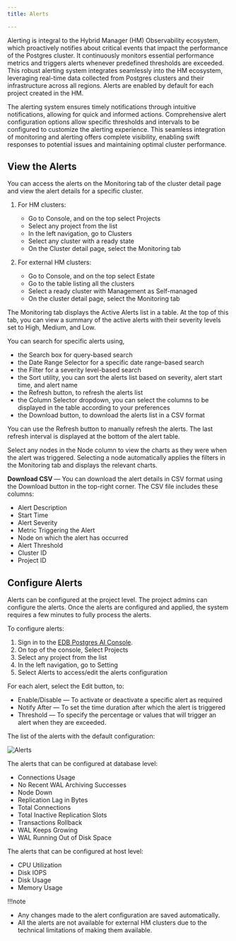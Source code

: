 ```yaml
---
title: Alerts

---
```


Alerting is integral to the Hybrid Manager (HM) Observability ecosystem, which proactively notifies about critical events that impact the performance of the Postgres cluster. It continuously monitors essential performance metrics and triggers alerts whenever predefined thresholds are exceeded. This robust alerting system integrates seamlessly into the HM ecosystem, leveraging real-time data collected from Postgres clusters and their infrastructure across all regions. Alerts are enabled by default for each project created in the HM.

The alerting system ensures timely notifications through intuitive notifications, allowing for quick and informed actions. Comprehensive alert configuration options allow specific thresholds and intervals to be configured to customize the alerting experience. This seamless integration of monitoring and alerting offers complete visibility, enabling swift responses to potential issues and maintaining optimal cluster performance.

## View the Alerts

You can access the alerts on the Monitoring tab of the cluster detail page and view the alert details for a specific cluster.

1.  For HM clusters:

    -   Go to Console, and on the top select Projects
    -   Select any project from the list
    -   In the left navigation, go to Clusters
    -   Select any cluster with a ready state
    -   On the Cluster detail page, select the Monitoring tab


2.  For external HM clusters:

    -   Go to Console, and on the top select Estate
    -   Go to the table listing all the clusters
    -   Select a ready cluster with Management as Self-managed 
    -   On the cluster detail page, select the Monitoring tab

The Monitoring tab displays the Active Alerts list in a table. At the top of this tab, you can view a summary of the active alerts with their severity levels set to High, Medium, and Low.

You can search for specific alerts using,

-   the Search box for query-based search 
-   the Date Range Selector for a specific date range-based search
-   the Filter for a severity level-based search
-   the Sort utility, you can sort the alerts list based on severity, alert start time, and alert name
-   the Refresh button, to refresh the alerts list 
-   the Column Selector dropdown, you can select the columns to be displayed in the table according to your preferences
-   the Download button, to download the alerts list in a CSV format

You can use the Refresh button to manually refresh the alerts. The last refresh interval is displayed at the bottom of the alert table.

Select any nodes in the Node column to view the charts as they were when the alert was triggered. Selecting a node automatically applies the filters in the Monitoring tab and displays the relevant charts.

**Download CSV** — You can download the alert details in CSV format using the Download button in the top-right corner. The CSV file includes these columns:

-   Alert Description
-   Start Time
-   Alert Severity
-   Metric Triggering the Alert
-   Node on which the alert has occurred
-   Alert Threshold
-   Cluster ID
-   Project ID

## Configure Alerts

Alerts can be configured at the project level. The project admins can configure the alerts. Once the alerts are configured and applied, the system requires a few minutes to fully process the alerts.

To configure alerts:

1.  Sign in to the [EDB Postgres AI Console](https://portal.biganimal.com).
2.  On top of the console, Select Projects
3.  Select any project from the list
4.  In the left navigation, go to Setting
5.  Select Alerts to access/edit the alerts configuration

For each alert, select the Edit button, to:

-   Enable/Disable — To activate or deactivate a specific alert as required
-   Notify After — To set the time duration after which the alert is triggered
-   Threshold — To specify the percentage or values that will trigger an alert when they are exceeded.

The list of the alerts with the default configuration:

![Alerts](../../images/default_alerts_HM.png)

The alerts that can be configured at database level:

-   Connections Usage
-   No Recent WAL Archiving Successes
-   Node Down
-   Replication Lag in Bytes
-   Total Connections
-   Total Inactive Replication Slots
-   Transactions Rollback
-   WAL Keeps Growing
-   WAL Running Out of Disk Space

The alerts that can be configured at host level:

-   CPU Utilization
-   Disk IOPS
-   Disk Usage
-   Memory Usage

!!!note

   -   Any changes made to the alert configuration are saved automatically.
   -   All the alerts are not available for external HM clusters due to the technical limitations of making them available.
